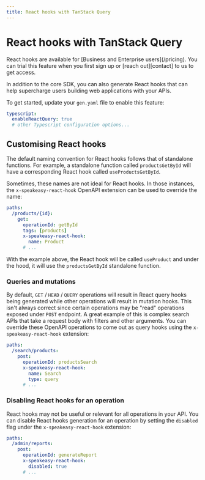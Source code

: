 ```yaml
---
title: React hooks with TanStack Query
---
```



# React hooks with TanStack Query

<Callout title="Availability" variant="info">
  React hooks are available for [Business and Enterprise users](/pricing). You
  can trial this feature when you first sign up or [reach out][contact] to us
  to get access.

  [contact]: mailto:support@speakeasy.com
</Callout>

In addition to the core SDK, you can also generate React hooks that can help
supercharge users building web applications with your APIs.

To get started, update your `gen.yaml` file to enable this feature:

```yaml <sdk-root>/.speakeasy/gen.yaml
typescript:
  enableReactQuery: true
  # other Typescript configuration options...
```

## Customising React hooks

The default naming convention for React hooks follows that of standalone
functions. For example, a standalone function called `productsGetById` will have
a corresponding React hook called `useProductsGetById`.

Sometimes, these names are not ideal for React hooks. In those instances, the
`x-speakeasy-react-hook` OpenAPI extension can be used to override the name:

```yaml openapi.yaml
paths:
  /products/{id}:
    get:
      operationId: getById
      tags: [products] 
      x-speakeasy-react-hook:
        name: Product
      # ...
```

With the example above, the React hook will be called `useProduct` and under the
hood, it will use the `productsGetById` standalone function.

### Queries and mutations

By default, `GET` / `HEAD` / `QUERY` operations will result in React query hooks
being generated while other operations will result in mutation hooks. This isn't
always correct since certain operations may be "read" operations exposed under
`POST` endpoint. A great example of this is complex search APIs that take a
request body with filters and other arguments. You can override these OpenAPI
operations to come out as query hooks using the `x-speakeasy-react-hook`
extension: 

```yaml openapi.yaml
paths:
  /search/products:
    post:
      operationId: productsSearch
      x-speakeasy-react-hook:
        name: Search
        type: query
      # ...
```

### Disabling React hooks for an operation

React hooks may not be useful or relevant for all operations in your API. You
can disable React hooks generation for an operation by setting the `disabled`
flag under the `x-speakeasy-react-hook` extension:

```yaml openapi.yaml
paths:
  /admin/reports:
    post:
      operationId: generateReport
      x-speakeasy-react-hook:
        disabled: true
      # ...
```